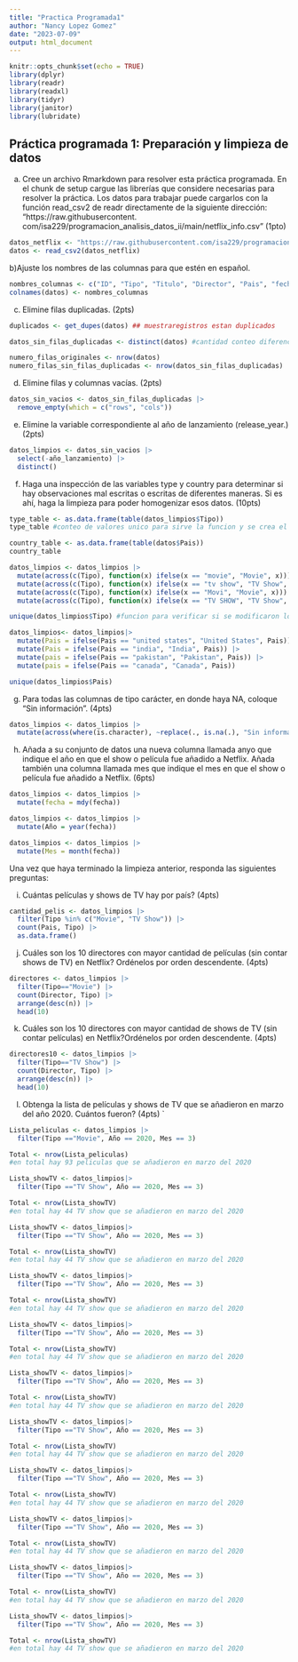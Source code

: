 ```yaml
---
title: "Practica Programada1"
author: "Nancy Lopez Gomez"
date: "2023-07-09"
output: html_document
---
```


```r
knitr::opts_chunk$set(echo = TRUE)
library(dplyr)
library(readr)
library(readxl)
library(tidyr)
library(janitor) 
library(lubridate) 
```
## Práctica programada 1: Preparación y limpieza de datos

a. Cree un archivo Rmarkdown para resolver esta práctica programada. En el chunk de setup cargue las
librerías que considere necesarias para resolver la práctica. Los datos para trabajar puede cargarlos con
la función read_csv2 de readr directamente de la siguiente dirección: “https://raw.githubusercontent.
com/isa229/programacion_analisis_datos_ii/main/netflix_info.csv” (1pto)

```r
datos_netflix <- "https://raw.githubusercontent.com/isa229/programacion_analisis_datos_ii/main/netflix_info.csv"
datos <- read_csv2(datos_netflix)
```

b)Ajuste los nombres de las columnas para que estén en español. 

```r
nombres_columnas <- c("ID", "Tipo", "Titulo", "Director", "Pais", "fecha", "año_lanzamiento", "calificacion", "Duracion", "Categoria")
colnames(datos) <- nombres_columnas
```

c. Elimine filas duplicadas. (2pts)
```r
duplicados <- get_dupes(datos) ## muestraregistros estan duplicados
```

```r
datos_sin_filas_duplicadas <- distinct(datos) #cantidad conteo diferenciado
```
```r
numero_filas_originales <- nrow(datos)
numero_filas_sin_filas_duplicadas <- nrow(datos_sin_filas_duplicadas)
```

d. Elimine filas y columnas vacías. (2pts)

```r
datos_sin_vacios <- datos_sin_filas_duplicadas |> 
  remove_empty(which = c("rows", "cols"))
```

e. Elimine la variable correspondiente al año de lanzamiento (release_year.) (2pts)

```r
datos_limpios <- datos_sin_vacios |> 
  select(-año_lanzamiento) |> 
  distinct()
```

f. Haga una inspección de las variables type y country para determinar si hay observaciones mal escritas o escritas de diferentes maneras. Si es ahí, haga la limpieza para poder homogenizar esos datos. (10pts)

```r
type_table <- as.data.frame(table(datos_limpios$Tipo))
type_table #conteo de valores unico para sirve la funcion y se crea el dataframe
```
```r
country_table <- as.data.frame(table(datos$Pais))
country_table 
```

```r
datos_limpios <- datos_limpios |>
  mutate(across(c(Tipo), function(x) ifelse(x == "movie", "Movie", x))) |>
  mutate(across(c(Tipo), function(x) ifelse(x == "tv show", "TV Show", x))) |>
  mutate(across(c(Tipo), function(x) ifelse(x == "Movi", "Movie", x))) |> 
  mutate(across(c(Tipo), function(x) ifelse(x == "TV SHOW", "TV Show", x)))
```

```r
unique(datos_limpios$Tipo) #funcion para verificar si se modificaron los cambios de las variables
```

```r
datos_limpios<- datos_limpios|>
  mutate(Pais = ifelse(Pais == "united states", "United States", Pais)) |> 
  mutate(Pais = ifelse(Pais == "india", "India", Pais)) |> 
  mutate(pais = ifelse(Pais == "pakistan", "Pakistan", Pais)) |> 
  mutate(pais = ifelse(Pais == "canada", "Canada", Pais))
```

```r
unique(datos_limpios$Pais)
```
g. Para todas las columnas de tipo carácter, en donde haya NA, coloque “Sin información”. (4pts)

```r
datos_limpios <- datos_limpios |> 
  mutate(across(where(is.character), ~replace(., is.na(.), "Sin información")))
```
h. Añada a su conjunto de datos una nueva columna llamada anyo que indique el año en que el show o película fue añadido a Netflix. Añada también una columna llamada mes que indique el mes en que el show o película fue añadido a Netflix. (6pts)

```r
datos_limpios <- datos_limpios |> 
  mutate(fecha = mdy(fecha))

datos_limpios <- datos_limpios |>                              
  mutate(Año = year(fecha))

datos_limpios <- datos_limpios |>                              
  mutate(Mes = month(fecha))
```

Una vez que haya terminado la limpieza anterior, responda las siguientes preguntas:

i. Cuántas películas y shows de TV hay por país? (4pts)

```r
cantidad_pelis <- datos_limpios |> 
  filter(Tipo %in% c("Movie", "TV Show")) |> 
  count(Pais, Tipo) |> 
  as.data.frame()
```


j. Cuáles son los 10 directores con mayor cantidad de películas (sin contar shows de TV) en Netflix?
Ordénelos por orden descendente. (4pts)

```r
directores <- datos_limpios |>
  filter(Tipo=="Movie") |>
  count(Director, Tipo) |>
  arrange(desc(n)) |> 
  head(10)
```
k. Cuáles son los 10 directores con mayor cantidad de shows de TV (sin contar películas) en Netflix?Ordénelos por orden descendente. (4pts)

```r
directores10 <- datos_limpios |>
  filter(Tipo=="TV Show") |>
  count(Director, Tipo) |>
  arrange(desc(n)) |> 
  head(10)
```
l. Obtenga la lista de películas y shows de TV que se añadieron en marzo del año 2020. Cuántos fueron?
(4pts)
`

```r
Lista_peliculas <- datos_limpios |>
  filter(Tipo =="Movie", Año == 2020, Mes == 3)

Total <- nrow(Lista_peliculas)
#en total hay 93 peliculas que se añadieron en marzo del 2020
```

```r
Lista_showTV <- datos_limpios|>
  filter(Tipo =="TV Show", Año == 2020, Mes == 3)

Total <- nrow(Lista_showTV)
#en total hay 44 TV show que se añadieron en marzo del 2020
```

```r
Lista_showTV <- datos_limpios|>
  filter(Tipo =="TV Show", Año == 2020, Mes == 3)

Total <- nrow(Lista_showTV)
#en total hay 44 TV show que se añadieron en marzo del 2020
```
```r
Lista_showTV <- datos_limpios|>
  filter(Tipo =="TV Show", Año == 2020, Mes == 3)

Total <- nrow(Lista_showTV)
#en total hay 44 TV show que se añadieron en marzo del 2020
```

```r
Lista_showTV <- datos_limpios|>
  filter(Tipo =="TV Show", Año == 2020, Mes == 3)

Total <- nrow(Lista_showTV)
#en total hay 44 TV show que se añadieron en marzo del 2020
```

```r
Lista_showTV <- datos_limpios|>
  filter(Tipo =="TV Show", Año == 2020, Mes == 3)

Total <- nrow(Lista_showTV)
#en total hay 44 TV show que se añadieron en marzo del 2020
```
```r
Lista_showTV <- datos_limpios|>
  filter(Tipo =="TV Show", Año == 2020, Mes == 3)

Total <- nrow(Lista_showTV)
#en total hay 44 TV show que se añadieron en marzo del 2020
```

```r
Lista_showTV <- datos_limpios|>
  filter(Tipo =="TV Show", Año == 2020, Mes == 3)

Total <- nrow(Lista_showTV)
#en total hay 44 TV show que se añadieron en marzo del 2020
```
```r
Lista_showTV <- datos_limpios|>
  filter(Tipo =="TV Show", Año == 2020, Mes == 3)

Total <- nrow(Lista_showTV)
#en total hay 44 TV show que se añadieron en marzo del 2020
```


```r
Lista_showTV <- datos_limpios|>
  filter(Tipo =="TV Show", Año == 2020, Mes == 3)

Total <- nrow(Lista_showTV)
#en total hay 44 TV show que se añadieron en marzo del 2020
```
```r
Lista_showTV <- datos_limpios|>
  filter(Tipo =="TV Show", Año == 2020, Mes == 3)

Total <- nrow(Lista_showTV)
#en total hay 44 TV show que se añadieron en marzo del 2020
```
